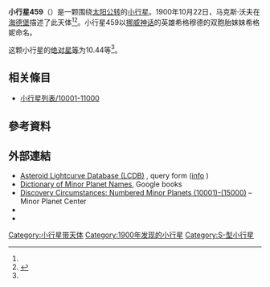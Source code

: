 {{Infobox planet
 | minorplanet     = yes
 | name            = 459 Signe
 | background      = #D6D6D6
 | image = 
 | image_size      = 
 | caption         =
 | discovery_ref   =  <ref name="MPC-object" />
 | discoverer      = [[马克斯·沃夫|马克斯·沃夫]]
 | discovery_site  = [[海德堡|海德堡]]
 | discovered      = 1900年10月22日
 | mpc_name        = 459 Signe
 | alt_names       = 459 Signe
 | pronounced      = 
 | named_after     = <ref name="MPC-object" />
 | mp_category     = [[主帶小行星|主帶小行星]] <ref name="MPC-object" /><ref name="jpldata" />
 | orbit_ref       = <ref name="a">[http://ssd.jpl.nasa.gov/sbdb.cgi?sstr=459 459] {{Wayback|url=http://ssd.jpl.nasa.gov/sbdb.cgi?sstr=459 |date=20210720020641 }}，小行星數據庫瀏覽器（JPL Small-Body Database Browser）－[[美国国家航空航天局|美国国家航空航天局]]喷气推进实验室</ref>
 | epoch           = 2018-03-23.0（[[儒略日|JD]] 2458200.5）
 | uncertainty     = 0
 | observation_arc = 
 | aphelion = {{convert|3.171|AU|km|3|abbr=on|lk=out}}
 | perihelion      = {{convert|2.0698799|AU|km|3|abbr=on}}
 | semimajor       = 2.6206232
 | eccentricity    = 0.2101574
 | period          = 4.24[[儒略年|yr]]
 | mean_anomaly    = 229.24951[[度|°]]
 | mean_motion     = {{Deg2DMS|0.23232560|sup=ms}} / day
 | inclination     = 10.30005
 | asc_node        = 29.48874°
 | arg_peri        = 19.51361
 | mean_diameter   = 
 | rotation        = 
 | albedo          =
 | spectral_type   =
 | abs_magnitude   = 10.44<ref name="jpldata" />
}}
'''小行星459'''（{{lang-en|459 Signe}}）是一颗围绕[[太阳|太阳]][[公转|公转]]的[[小行星|小行星]]。1900年10月22日，马克斯·沃夫在[[海德堡|海德堡]]描述了此天体<ref name="a" /><ref>{{cite news|title=小行星列表|url=http://cfa-www.harvard.edu/iau/lists/NumberedMPs.txt|accessdate=2018-10-19|newspaper=哈佛大学|archive-date=2008-05-17|archive-url=https://web.archive.org/web/20080517010638/http://cfa-www.harvard.edu/iau/lists/NumberedMPs.txt|dead-url=no}}</ref>。小行星459以[[挪威神话|挪威神话]]的英雄希格穆德的双胞胎妹妹希格妮命名。

这颗小行星的[[绝对星等|绝对星等]]为10.44等<ref name="a" />。

== 相关條目 ==
*[[小行星列表/10001-11000|小行星列表/10001-11000]]

== 參考資料 ==
{{reflist|refs=

<ref name="jpldata">{{cite web
  |type       = 2018-01-26 last obs.
  |title      = JPL Small-Body Database Browser:459 Signe-459 Signe
  |url        = https://ssd.jpl.nasa.gov/sbdb.cgi?sstr=459
  |publisher  = [[Jet_Propulsion_Laboratory|Jet Propulsion Laboratory]]
  |accessdate = 28 March 2018}}</ref>

<ref name="MPC-object">{{cite web
  |title      = 459 Signe
  |work      = Minor Planet Center
  |url      = https://www.minorplanetcenter.net/db_search/show_object?object_id=459
  |accessdate      = 28 March 2018
  |archive-date      = 2017-11-07
  |archive-url      = https://web.archive.org/web/20171107024818/http://www.minorplanetcenter.net/db_search/show_object?object_id=459
  |dead-url      = no
  }}</ref>

}}

==  外部連結 ==
* [http://www.minorplanet.info/PHP/lcdbsummaryquery.php Asteroid Lightcurve Database (LCDB)] {{Wayback|url=http://www.minorplanet.info/PHP/lcdbsummaryquery.php |date=20171210173955 }}, query form ([http://www.minorplanet.info/lightcurvedatabase.html info] {{Wayback|url=http://www.minorplanet.info/lightcurvedatabase.html |date=20171216050541 }})
* [https://books.google.com/books?id=aeAg1X7afOoC&pg Dictionary of Minor Planet Names], Google books
* [http://www.minorplanetcenter.net/iau/lists/NumberedMPs010001.html Discovery Circumstances: Numbered Minor Planets (10001)-(15000)] {{Wayback|url=http://www.minorplanetcenter.net/iau/lists/NumberedMPs010001.html |date=20180612162317 }} – Minor Planet Center
* {{AstDys|459}}
* {{JPL small body}}

{{Minor Planet Number|[[小行星458|小行星458]]|[[小行星460|小行星460]]}}
{{小天体}}

[[Category:小行星带天体|Category:小行星带天体]]
[[Category:1900年发现的小行星|Category:1900年发现的小行星]]
[[Category:S-型小行星|Category:S-型小行星]]